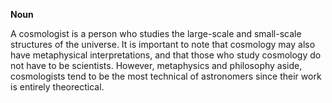 '''Noun'''

A cosmologist is a person who studies the large-scale and small-scale structures of the universe.  It is important to note that cosmology may also have metaphysical interpretations, and that those who study cosmology do not have to be scientists.  However, metaphysics and philosophy aside, cosmologists tend to be the most technical of astronomers since their work is entirely theorectical.